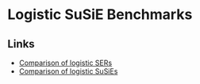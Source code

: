 # Logistic SuSiE Benchmarks

## Links
- [Comparison of logistic SERs](ser_benchmarks.html)
- [Comparison of logistic SuSiEs](susie_benchmarks.html)

